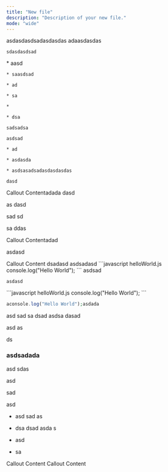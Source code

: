 ```yaml
---
title: "New file"
description: "Description of your new file."
mode: "wide"
---
```


<Steps>
  <Step title="Step 1">
    asdasdasdsadasdasdas
  </Step>

  <Step title="Step 2">
    adaasdasdas

    sdasdasdsad
  </Step>

  <Step title="Step 3">
    * aasd

    * saasdsad

    * ad

    * sa

    *

    * dsa

    sadsadsa

    asdsad

    * ad

    * asdasda

    * asdsasadsadasdasdasdas

    dasd
  </Step>
</Steps>

<Info>
  Callout Contentadada dasd

  as dasd

  sad sd

  sa ddas
</Info>

<Check>
  Callout Contentadad

  asdasd
</Check>

<Tip>
  Callout Content
</Tip>

<Accordion title="New Accordion" defaultOpen="false">
  dsadasd
</Accordion>

<CardGroup cols="2">
  <Card title="Card" icon="sparkles">
    asdsadasd
  </Card>

  <Card title="Card" icon="sparkles">
    <CodeGroup>
      ```javascript helloWorld.js
      console.log("Hello World");
      ```
    </CodeGroup>
  </Card>

  <Card title="Card" icon="sparkles">
    asdsad
  </Card>
</CardGroup>

```
asdasd
```

<CodeGroup>
  ```javascript helloWorld.js
  console.log("Hello World");
  ```

  ```php Filename
  aconsole.log("Hello World");asdada
  ```
</CodeGroup>

<Frame as="div">
  asd sad sa dsad asdsa dasad&#x20;

  asd as

  ds

  ### asdsadada
</Frame>

asd sdas

&#x20;asd&#x20;

sad

asd

* asd sad as

* dsa dsad asda s

* asd

* &#x20;		sa		&#x9;

<Note>
  Callout Content
</Note>

<Info>
  Callout Content
</Info>